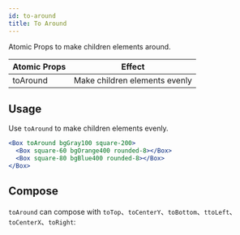 ```yaml
---
id: to-around
title: To Around
---
```



Atomic Props to make children elements around.

| Atomic Props | Effect                        |
| ------------ | ----------------------------- |
| toAround     | Make children elements evenly |

## Usage

Use `toAround` to make children elements evenly.

```jsx live
<Box toAround bgGray100 square-200>
  <Box square-60 bgOrange400 rounded-8></Box>
  <Box square-80 bgBlue400 rounded-8></Box>
</Box>
```

## Compose

`toAround` can compose with `toTop`、`toCenterY`、`toBottom`、`ttoLeft`、`toCenterX`、`toRight`:

<Layout11 />
